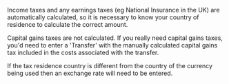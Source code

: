 Income taxes and any earnings taxes (eg National Insurance in the UK) are automatically calculated, so it is necessary to know your country of residence to calculate the correct amount.

Capital gains taxes are not calculated. If you really need capital gains taxes, you'd need to enter a 'Transfer' with the manually calculated capital gains tax included in the costs associated with the transfer.

If the tax residence country is different from the country of the currency being used then an exchange rate will need to be entered.
